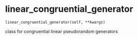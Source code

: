 # linear_congruential_generator { #generators.linear_congruential_generator }

`linear_congruential_generator(self, **kwargs)`

class for congruential linear pseudorandom generators